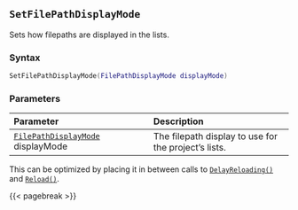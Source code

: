 ## `SetFilePathDisplayMode`

Sets how filepaths are displayed in the lists.

### Syntax {-}

``` .lua
SetFilePathDisplayMode(FilePathDisplayMode displayMode)
```

### Parameters {-}

**Parameter** | **Description**
| :-- | :-- |
| [`FilePathDisplayMode`](#filepathdisplaymode) displayMode | The filepath display to use for the project's lists. |

::: {.tipsection data-latex=""}
This can be optimized by placing it in between calls to [`DelayReloading()`](#batch-delayreloading) and [`Reload()`](#batch-reload).
:::

{{< pagebreak >}}